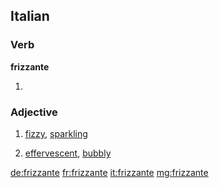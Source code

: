 ==Italian==
===Verb===
'''frizzante'''

# {{present participle of|[[frizzare#Italian|frizzare]]|lang=it}}

===Adjective===
{{it-adj|frizzant|e|i}}

# {{context|of wine|lang=it}} [[fizzy]], [[sparkling]]
# {{context|of a person|lang=it}} [[effervescent]], [[bubbly]]

[[de:frizzante]]
[[fr:frizzante]]
[[it:frizzante]]
[[mg:frizzante]]